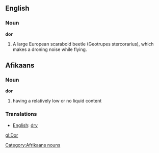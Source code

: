 ==English==

===Noun===

'''dor'''

#A large European scaraboid beetle (Geotrupes stercorarius), which makes a droning noise while flying.

==Afikaans==
===Noun===
'''dor'''
# having a relatively low or no liquid content

===Translations===
*[[English]]: [[dry]]

[[Category:Afrikaans nouns]]

[[gl:Dor]]